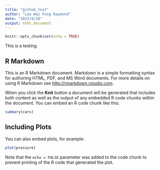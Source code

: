 ```yaml
---
title: "github_test"
author: "Lau Wai Fung Raymond"
date: "2023/9/28"
output: html_document
---
```


```r
knitr::opts_chunk$set(echo = TRUE)
```

This is a testing


## R Markdown

This is an R Markdown document. Markdown is a simple formatting syntax for authoring HTML, PDF, and MS Word documents. For more details on using R Markdown see <http://rmarkdown.rstudio.com>.

When you click the **Knit** button a document will be generated that includes both content as well as the output of any embedded R code chunks within the document. You can embed an R code chunk like this:

```r
summary(cars)
```

## Including Plots

You can also embed plots, for example:

```r
plot(pressure)
```

Note that the `echo = FALSE` parameter was added to the code chunk to prevent printing of the R code that generated the plot.
